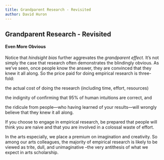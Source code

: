 ```yaml
---
title: Grandparent Research - Revisited
author: David Huron
---
```


## Grandparent Research - Revisited


#### Even More Obvious

Notice that *hindsight bias* further aggrevates the *grandparent
effect.* It's not simply the case that research often demonstrates
the blindingly obvious. As we've seen, once people know the answer,
they are convinced that they knew it all along. So the price paid
for doing empirical research is three-fold:

the actual cost of doing the research (including time, effort,
resources)

the indignity of confirming that 95% of human intuitions are
correct, and

the ridicule from people---who having learned of your
results---will wrongly believe that they knew it all along.

If you choose to engage in empirical research, be prepared that
people will think you are naive and that you are involved in a
colossal waste of effort.

In the arts especially, we place a premium on imagination and
creativity. So among our arts colleagues, the majority of empirical
research is likely to be viewed as trite, dull, and unimaginative
--the very antithesis of what we expect in arts scholarship.




